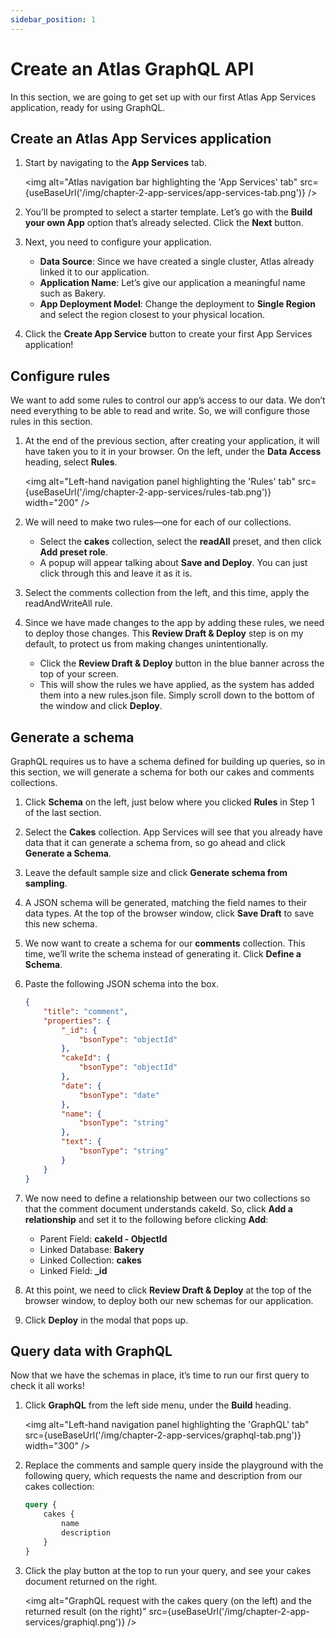 ```yaml
---
sidebar_position: 1
---
```



# Create an Atlas GraphQL API

In this section, we are going to get set up with our first Atlas App Services application, ready for using GraphQL.

## Create an Atlas App Services application

1. Start by navigating to the **App Services** tab.

    <img
        alt="Atlas navigation bar highlighting the 'App Services' tab"
        src={useBaseUrl('/img/chapter-2-app-services/app-services-tab.png')}
    />

1. You’ll be prompted to select a starter template. Let’s go with the **Build your own App** option that’s already selected. Click the **Next** button. 
1. Next, you need to configure your application.
    - **Data Source**: Since we have created a single cluster, Atlas already linked it to our application.
    - **Application Name**: Let’s give our application a meaningful name such as Bakery.
    - **App Deployment Model**: Change the deployment to **Single Region** and select the region closest to your physical location.
1. Click the **Create App Service** button to create your first App Services application!

## Configure rules

We want to add some rules to control our app’s access to our data. We don’t need everything to be able to read and write. So, we will configure those rules in this section.

1. At the end of the previous section, after creating your application, it will have taken you to it in your browser. On the left, under the **Data Access** heading, select **Rules**.

    <img
        alt="Left-hand navigation panel highlighting the 'Rules' tab"
        src={useBaseUrl('/img/chapter-2-app-services/rules-tab.png')}
        width="200"
    />

1. We will need to make two rules—one for each of our collections.
    - Select the **cakes** collection, select the **readAll** preset, and then click **Add preset role**.
    - A popup will appear talking about **Save and Deploy**. You can just click through this and leave it as it is.

1. Select the comments collection from the left, and this time, apply the readAndWriteAll rule.

1. Since we have made changes to the app by adding these rules, we need to deploy those changes. This **Review Draft & Deploy** step is on my default, to protect us from making changes unintentionally.
    - Click the **Review Draft & Deploy** button in the blue banner across the top of your screen.
    - This will show the rules we have applied, as the system has added them into a new rules.json file. Simply scroll down to the bottom of the window and click **Deploy**.

## Generate a schema

GraphQL requires us to have a schema defined for building up queries, so in this section, we will generate a schema for both our cakes and comments collections.

1. Click **Schema** on the left, just below where you clicked **Rules** in Step 1 of the last section.

1. Select the **Cakes** collection. App Services will see that you already have data that it can generate a schema from, so go ahead and click **Generate a Schema**.

1. Leave the default sample size and click **Generate schema from sampling**.

1. A JSON schema will be generated, matching the field names to their data types. At the top of the browser window, click **Save Draft** to save this new schema.

1. We now want to create a schema for our **comments** collection. This time, we’ll write the schema instead of generating it. Click **Define a Schema**.

1. Paste the following JSON schema into the box.

    ```json
    {
        "title": "comment",
        "properties": {
            "_id": {
                "bsonType": "objectId"
            },
            "cakeId": {
                "bsonType": "objectId"
            },
            "date": {
                "bsonType": "date"
            },
            "name": {
                "bsonType": "string"
            },
            "text": {
                "bsonType": "string"
            }
        }
    }
    ```

1. We now need to define a relationship between our two collections so that the comment document understands cakeId. So, click **Add a relationship** and set it to the following before clicking **Add**:
    - Parent Field: **cakeId - ObjectId**
    - Linked Database: **Bakery**
    - Linked Collection: **cakes**
    - Linked Field: **_id**

1. At this point, we need to click **Review Draft & Deploy** at the top of the browser window, to deploy both our new schemas for our application.
1. Click **Deploy** in the modal that pops up.


## Query data with GraphQL

Now that we have the schemas in place, it’s time to run our first query to check it all works!

1. Click **GraphQL** from the left side menu, under the **Build** heading.

    <img
        alt="Left-hand navigation panel highlighting the 'GraphQL' tab"
        src={useBaseUrl('/img/chapter-2-app-services/graphql-tab.png')}
        width="300"
    />

1. Replace the comments and sample query inside the playground with the following query, which requests the name and description from our cakes collection:

    ```graphql
    query {
        cakes {
            name
            description
        }
    }
    ```

1. Click the play button at the top to run your query, and see your cakes document returned on the right.  

    <img
        alt="GraphQL request with the cakes query (on the left) and the returned result (on the right)"
        src={useBaseUrl('/img/chapter-2-app-services/graphiql.png')}
    />
